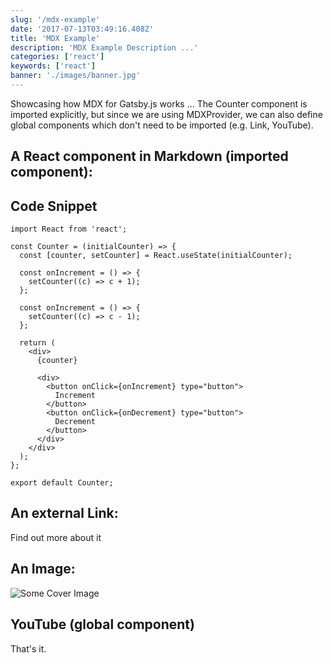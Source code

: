 ```yaml
---
slug: '/mdx-example'
date: '2017-07-13T03:49:16.408Z'
title: 'MDX Example'
description: 'MDX Example Description ...'
categories: ['react']
keywords: ['react']
banner: './images/banner.jpg'
---
```




Showcasing how MDX for Gatsby.js works ... The Counter component is imported explicitly, but since we are using MDXProvider, we can also define global components which don't need to be imported (e.g. Link, YouTube).

## A React component in Markdown (imported component):

<Counter initialCounter={3} />

## Code Snippet

```jsx{1,4-6}
import React from 'react';

const Counter = (initialCounter) => {
  const [counter, setCounter] = React.useState(initialCounter);

  const onIncrement = () => {
    setCounter((c) => c + 1);
  };

  const onIncrement = () => {
    setCounter((c) => c - 1);
  };

  return (
    <div>
      {counter}

      <div>
        <button onClick={onIncrement} type="button">
          Increment
        </button>
        <button onClick={onDecrement} type="button">
          Decrement
        </button>
      </div>
    </div>
  );
};

export default Counter;
```

## An external Link:

<Link to="https://roadtoreact.com/">Find out more about it</Link>

## An Image:

![Some Cover Image](./images/banner.jpg)

## YouTube (global component)

<YouTube videoId="rI8tNMsozo0" />

That's it.
